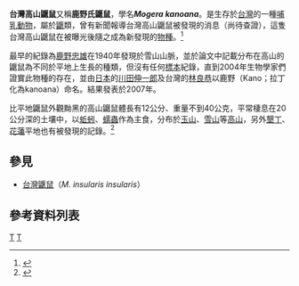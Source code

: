 {{Speciesbox 
| image = Mogera kanoana.jpg
| taxon = Mogera kanoana 
| authority = [[川田伸一郎|Kawada]] et al.
}}

'''台灣高山鼴鼠'''又稱'''鹿野氏鼴鼠'''，學名'''''Mogera kanoana'''''。是生存於[[台灣|台灣]]的一種[[哺乳動物|哺乳動物]]，屬於[[鼴|鼴]]類，曾有新聞報導台灣高山鼴鼠被發現的消息（尚待查證），這隻台灣高山鼴鼠在被曝光後隨之成為新發現的[[物種|物種]]。<ref>{{cite book |author1=Shin-ichiro Kawada |title=Revision of the mole genus Mogera (Mammalia: Lipotyphla: Talpidae) from Taiwan.Systematics and Biodiversity 5 (2) |publisher=et al |pages=223–240}}</ref>

最早的紀錄為[[鹿野忠雄|鹿野忠雄]]在1940年發現於雪山山脈，並於論文中記載分布在高山的鼴鼠為不同於平地上生長的種類，但沒有任何[[標本|標本]]紀錄，直到2004年生物學家們證實此物種的存在，並由[[日本|日本]]的[[川田伸一郎|川田伸一郎]]及台灣的[[林良恭|林良恭]]以鹿野（Kano；拉丁化為kanoana）命名。結果發表於2007年。

比平地鼴鼠外觀黝黑的高山鼴鼠體長有12公分、重量不到40公克，平常棲息在20公分深的土壤中，以[[蚯蚓|蚯蚓]]、[[蠕蟲|蠕蟲]]作為主食，分布於[[玉山|玉山]]、[[雪山_(台灣)|雪山]]等[[高山|高山]]，另外[[墾丁|墾丁]]、[[花蓮縣|花蓮]]平地也有被發現的記錄。<ref>{{cite web |author1=范震华 |title=从一只死在路上的鹿野氏鼹鼠说起从一只死在路上的鹿野氏鼹鼠说起 |url=https://www.natgeomedia.com/column/external/44445 |publisher=國家地理 |accessdate=2019-09-26 |date=2016年7月5日 |archive-date=2017-05-06 |archive-url=https://web.archive.org/web/20170506143632/http://www.natgeomedia.com/column/external/44445 |dead-url=yes }}</ref>

==參見==
*[[台灣鼴鼠|台灣鼴鼠]]（''M. insularis insularis''）

==參考資料列表==
{{reflist}}

{{Taxonbar}}
[[Category:鼴鼠属|T]]
[[Category:台灣特有種|T]]